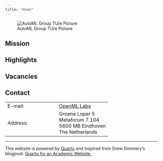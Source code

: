 ```yaml
---
title: "Home"
---
```

![AutoML Group TU/e Picture](images/group_image.webp)  

## Mission

## Highlights

## Vacancies

## Contact
|   |   |
|---|---|
|E-mail:| [OpenML Labs](mailto:openml-labs@tue.nl)|
|Address: |Groene Loper 5<br>Metaforum 7.104<br>5600 MB Eindhoven<br>The Netherlands|

***

This website is powered by [Quarto](https://quarto.org/) and inspired from Drew Dimmery's blogpost: [Quarto for an Academic Website.](https://ddimmery.com/posts/quarto-website)
